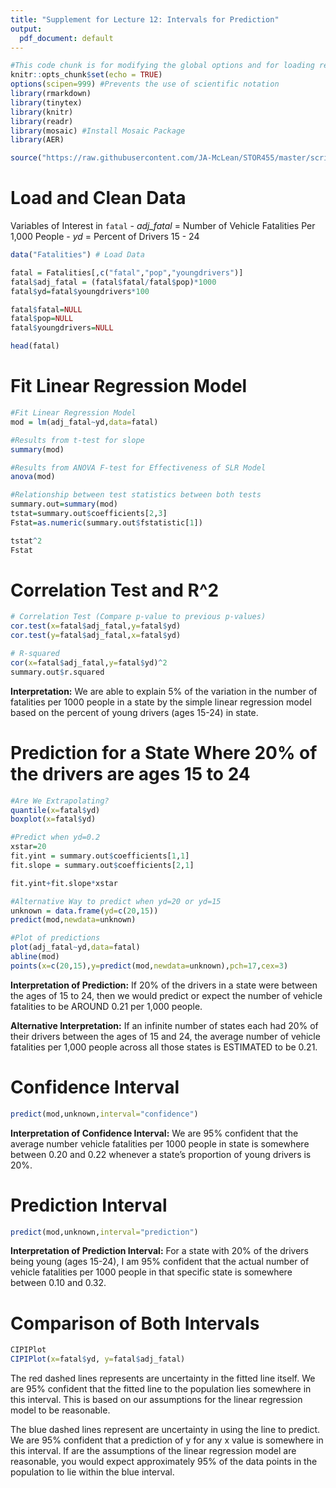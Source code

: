 ```yaml
---
title: "Supplement for Lecture 12: Intervals for Prediction"
output:
  pdf_document: default
---
```


```r
#This code chunk is for modifying the global options and for loading required R packages
knitr::opts_chunk$set(echo = TRUE)
options(scipen=999) #Prevents the use of scientific notation
library(rmarkdown)
library(tinytex)
library(knitr)
library(readr)
library(mosaic) #Install Mosaic Package
library(AER)

source("https://raw.githubusercontent.com/JA-McLean/STOR455/master/scripts/CIPIPlot.R") #Sourcing a function written by Dr. McLean
```

# Load and Clean Data 

Variables of Interest in `fatal`
- *adj_fatal* = Number of Vehicle Fatalities Per 1,000 People
- *yd* = Percent of Drivers 15 - 24

```r
data("Fatalities") # Load Data

fatal = Fatalities[,c("fatal","pop","youngdrivers")]
fatal$adj_fatal = (fatal$fatal/fatal$pop)*1000
fatal$yd=fatal$youngdrivers*100

fatal$fatal=NULL
fatal$pop=NULL
fatal$youngdrivers=NULL

head(fatal)
```

# Fit Linear Regression Model

```r
#Fit Linear Regression Model
mod = lm(adj_fatal~yd,data=fatal)

#Results from t-test for slope
summary(mod)

#Results from ANOVA F-test for Effectiveness of SLR Model
anova(mod)

#Relationship between test statistics between both tests
summary.out=summary(mod)
tstat=summary.out$coefficients[2,3]
Fstat=as.numeric(summary.out$fstatistic[1])

tstat^2
Fstat
```

# Correlation Test and R^2

```r
# Correlation Test (Compare p-value to previous p-values)
cor.test(x=fatal$adj_fatal,y=fatal$yd)
cor.test(y=fatal$adj_fatal,x=fatal$yd)

# R-squared
cor(x=fatal$adj_fatal,y=fatal$yd)^2
summary.out$r.squared
```

**Interpretation:** We are able to explain 5% of the variation in the number of fatalities per 1000 people in a state by the simple linear regression model based on the percent of young drivers (ages 15-24) in state.


# Prediction for a State Where 20% of the drivers are ages 15 to 24

```r
#Are We Extrapolating?
quantile(x=fatal$yd)
boxplot(x=fatal$yd)

#Predict when yd=0.2
xstar=20
fit.yint = summary.out$coefficients[1,1]
fit.slope = summary.out$coefficients[2,1]

fit.yint+fit.slope*xstar

#Alternative Way to predict when yd=20 or yd=15
unknown = data.frame(yd=c(20,15))
predict(mod,newdata=unknown)

#Plot of predictions
plot(adj_fatal~yd,data=fatal)
abline(mod)
points(x=c(20,15),y=predict(mod,newdata=unknown),pch=17,cex=3)

```

**Interpretation of Prediction:** If 20% of the drivers in a state were between the ages of 15 to 24, then we would predict or expect the number of vehicle fatalities to be AROUND 0.21 per 1,000 people. 

**Alternative Interpretation:** If an infinite number of states each had 20% of their drivers between the ages of 15 and 24, the average number of vehicle fatalities per 1,000 people across all those states is ESTIMATED to be 0.21.

# Confidence Interval

```r
predict(mod,unknown,interval="confidence")
```

**Interpretation of Confidence Interval:** We are 95% confident that the average number vehicle fatalities per 1000 people in state is somewhere between 0.20 and 0.22 whenever a state's proportion of young drivers is 20%.

# Prediction Interval

```r
predict(mod,unknown,interval="prediction")
```

**Interpretation of Prediction Interval:** For a state with 20% of the drivers being young (ages 15-24), I am 95% confident that the actual number of vehicle fatalities per 1000 people in that specific state is somewhere between 0.10 and 0.32.

# Comparison of Both Intervals

```r
CIPIPlot
CIPIPlot(x=fatal$yd, y=fatal$adj_fatal)
```

The red dashed lines represents are uncertainty in the fitted line itself. We are 95% confident that the fitted line to the population lies somewhere in this interval. This is based on our assumptions for the linear regression model to be reasonable.

The blue dashed lines represent are uncertainty in using the line to predict. We are 95% confident that a prediction of y for any x value is somewhere in this interval. If are the assumptions of the linear regression model are reasonable, you would expect approximately 95% of the data points in the population to lie within the blue interval.